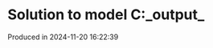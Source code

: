 # Solution to model C:\Users\pedrocruz\Documents\GitHub\pyequa\examples\cloze\_output_

Produced in 2024-11-20 16:22:39

